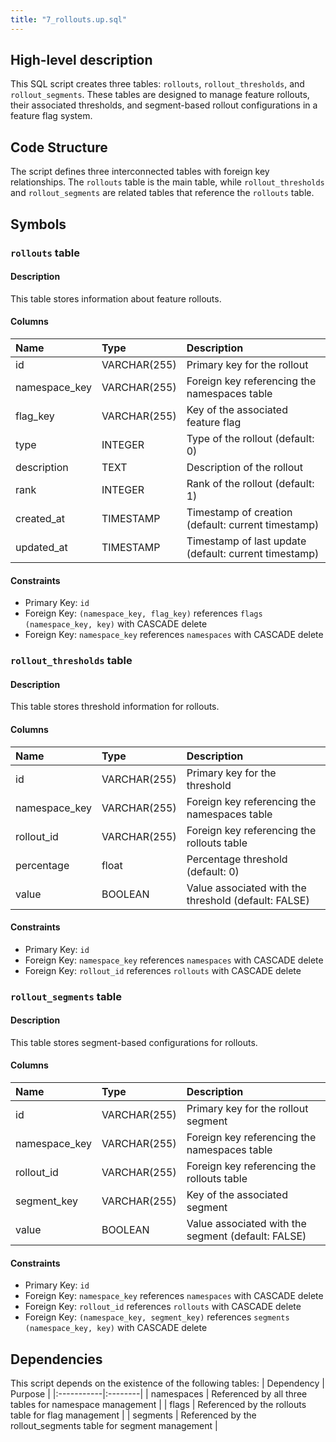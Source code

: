 ```yaml
---
title: "7_rollouts.up.sql"
---
```


## High-level description
This SQL script creates three tables: `rollouts`, `rollout_thresholds`, and `rollout_segments`. These tables are designed to manage feature rollouts, their associated thresholds, and segment-based rollout configurations in a feature flag system.

## Code Structure
The script defines three interconnected tables with foreign key relationships. The `rollouts` table is the main table, while `rollout_thresholds` and `rollout_segments` are related tables that reference the `rollouts` table.

## Symbols

### `rollouts` table
#### Description
This table stores information about feature rollouts.

#### Columns
| Name | Type | Description |
|:-----|:-----|:------------|
| id | VARCHAR(255) | Primary key for the rollout |
| namespace_key | VARCHAR(255) | Foreign key referencing the namespaces table |
| flag_key | VARCHAR(255) | Key of the associated feature flag |
| type | INTEGER | Type of the rollout (default: 0) |
| description | TEXT | Description of the rollout |
| rank | INTEGER | Rank of the rollout (default: 1) |
| created_at | TIMESTAMP | Timestamp of creation (default: current timestamp) |
| updated_at | TIMESTAMP | Timestamp of last update (default: current timestamp) |

#### Constraints
- Primary Key: `id`
- Foreign Key: `(namespace_key, flag_key)` references `flags (namespace_key, key)` with CASCADE delete
- Foreign Key: `namespace_key` references `namespaces` with CASCADE delete

### `rollout_thresholds` table
#### Description
This table stores threshold information for rollouts.

#### Columns
| Name | Type | Description |
|:-----|:-----|:------------|
| id | VARCHAR(255) | Primary key for the threshold |
| namespace_key | VARCHAR(255) | Foreign key referencing the namespaces table |
| rollout_id | VARCHAR(255) | Foreign key referencing the rollouts table |
| percentage | float | Percentage threshold (default: 0) |
| value | BOOLEAN | Value associated with the threshold (default: FALSE) |

#### Constraints
- Primary Key: `id`
- Foreign Key: `namespace_key` references `namespaces` with CASCADE delete
- Foreign Key: `rollout_id` references `rollouts` with CASCADE delete

### `rollout_segments` table
#### Description
This table stores segment-based configurations for rollouts.

#### Columns
| Name | Type | Description |
|:-----|:-----|:------------|
| id | VARCHAR(255) | Primary key for the rollout segment |
| namespace_key | VARCHAR(255) | Foreign key referencing the namespaces table |
| rollout_id | VARCHAR(255) | Foreign key referencing the rollouts table |
| segment_key | VARCHAR(255) | Key of the associated segment |
| value | BOOLEAN | Value associated with the segment (default: FALSE) |

#### Constraints
- Primary Key: `id`
- Foreign Key: `namespace_key` references `namespaces` with CASCADE delete
- Foreign Key: `rollout_id` references `rollouts` with CASCADE delete
- Foreign Key: `(namespace_key, segment_key)` references `segments (namespace_key, key)` with CASCADE delete

## Dependencies
This script depends on the existence of the following tables:
| Dependency | Purpose |
|:-----------|:--------|
| namespaces | Referenced by all three tables for namespace management |
| flags | Referenced by the rollouts table for flag management |
| segments | Referenced by the rollout_segments table for segment management |